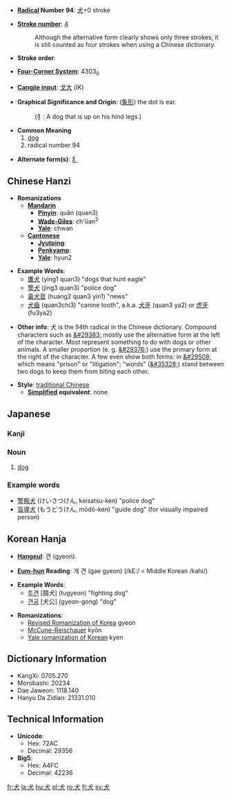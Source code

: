 * '''[[Wiktionary:Chinese radical index| Radical]] Number 94''': [[Wiktionary:Chinese radical index 犬|犬]]+0 stroke

* '''[[Wiktionary:Chinese total strokes index|Stroke number]]''': [[Wiktionary:Chinese total strokes index 4|4]]
*: Although the alternative form clearly shows only three strokes, it is still counted as four strokes when using a Chinese dictionary.

* '''Stroke order''': 

* '''[[Wiktionary:Chinese four corner index|Four-Corner System]]''': 4303<sub>0</sub>

* '''[[Wiktionary:Chinese Cangjie index|Cangjie input]]''': [[戈]][[大]] (IK)

* '''Graphical Significance and Origin''': ([[象形]]) the dot is ear.
*: (犭: A dog that is up on his hind legs.)

* '''Common Meaning'''
*# [[dog]]
*# radical number 94

* '''Alternate form(s)''': [[犭]]

== Chinese Hanzi ==

* '''Romanizations'''
** '''[[Mandarin]]'''
*** '''[[Pinyin]]''': quǎn (quan3)
*** '''[[Wade-Giles]]''': ch'üan<sup>3</sup>
*** '''[[Yale]]''': chwan
** '''[[Cantonese]]'''
*** '''[[Jyutping]]''':
*** '''[[Penkyamp]]''': 
*** '''[[Yale]]''': hyun2

* '''Example Words''': 
** [[鷹犬]] (ying1 quan3) "dogs that hunt eagle"
** [[警犬]] (jing3 quan3) "police dog"
** [[黃犬音]] (huang2 quan3 yin1) "news"
** [[犬齒]] (quan3chi3) "canine tooth", a.k.a. [[犬牙]] (quan3 ya2) or [[虎牙]] (fu3ya2)

* '''Other info''': &#29356; is the 94th radical in the Chinese dictionary.  Compound characters such as [[&#29383;]] mostly use the alternative form at the left of the character.  Most represent something to do with dogs or other animals. A smaller proportion (e. g. [[&#29376;]]) use the primary form at the right of the character.  A few even show both forms: in [[&#29508;]] which means "prison" or "litigation"; "words" ([[&#35328;]])  stand between two dogs to keep them from biting each other.

* '''Style''': [[traditional Chinese]]
** '''[[simplified Chinese | Simplified]] equivalent''': none

== Japanese ==

===Kanji===
{{kanji2|[[けん]] (ken)|[[いぬ]] (inu)}}

===Noun===
{{janoun|いぬ|inu}}
#[[dog]]


===Example words===
*[[警察犬]] (けいさつけん, keisatsu-ken) "police dog"
*[[盲導犬]] (もうどうけん, mōdō-ken) "guide dog" (for visually impaired person)

== Korean Hanja ==

* '''[[Hangeul]]''': 견 (gyeon). 

* '''[[Eum-hun]] Reading''': 개 견 (gae gyeon) (/kE:/ < Middle Korean /kahi/)

* '''Example Words''': 
** [[투견]] [鬪犬] (tugyeon) "fighting dog"
** [[견공]] [犬公] (gyeon-gong) "dog"

* '''Romanizations''':
** [[Revised Romanization of Korea]] gyeon
** [[McCune-Reischauer]] ky&#335;n
** [[Yale romanization of Korean]] kyen

== Dictionary Information ==

* KangXi: 0705.270
* Morobashi: 20234
* Dae Jaweon: 1118.140
* Hanyu Da Zidian: 21331.010

== Technical Information ==

* '''Unicode''':
** Hex: 72AC
** Decimal: 29356
* '''Big5''':
** Hex: A4FC
** Decimal: 42236
[[fr:犬]]
[[la:犬]]
[[hu:犬]]
[[pl:犬]]
[[ro:犬]]
[[fi:犬]]
[[sv:犬]]